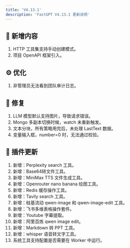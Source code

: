 ```yaml
---
title: 'V4.13.1'
description: 'FastGPT V4.13.1 更新说明'
---
```



## 🚀 新增内容

1. HTTP 工具集支持手动创建模式。
2. 项目 OpenAPI 框架引入。

## ⚙️ 优化

1. 非管理员无法看到团队审计日志。

## 🐛 修复

1. LLM 模型默认支持图片，导致请求错误。
2. Mongo 多副本切换时候，watch 未重新触发。
3. 文本分块，所有策略用完后，未处理 LastText 数据。
4. 变量输入框，number=0 时，无法通过校验。

## 🔨 插件更新

1. 新增：Perplexity search 工具。
2. 新增：Base64转文件工具。
3. 新增：MiniMax TTS 文件生成工具。
4. 新增：Openrouter nano banana 绘图工具。
5. 新增：Redis 缓存操作工具。
6. 新增：Tavily search 工具。
7. 新增：硅基流动 qwen-image 和 qwen-image-edit 工具。
8. 新增：飞书多维表格操作套件。
9. 新增：Youtube 字幕提取。
10. 新增：阿里百炼 qwen image edit。
11. 新增：Markdown 转 PPT 工具。
12. 新增：whisper 语音转文字工具。
13. 系统工具支持配置是否需要在 Worker 中运行。